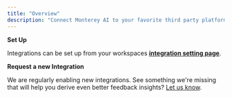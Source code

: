 ```yaml
---
title: "Overview"
description: "Connect Monterey AI to your favorite third party platforms"
---
```


**Set Up**

Integrations can be set up from your workspaces **[integration setting page](https://app.monterey.ai/w/default/settings/integrations/)**.

**Request a new Integration**

We are regularly enabling new integrations. See something we're missing that will help you derive even better feedback insights? [Let us know](mailto:support@monterey.ai?subject=Integration+Request&body=Tell+us+more+about+the+integration+you+need).

